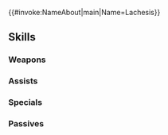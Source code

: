 {{#invoke:NameAbout|main|Name=Lachesis}}{{HeroPage Tabs}}
{{Hero Infobox
|Name=Lachesis
|Title=Lionheart's Sister 
|WeaponType=Colorless Staff
|Origin=Fire Emblem: Genealogy of the Holy War 
|Gender=Female
|MoveType=Infantry 
|actorEN=Cristina Valenzuela 
|resplendentActorEN=Cristina Vee
|actorJP=大西沙織
|artist=みわべさくら
|resplendentArtist=さとうぽて
|releaseDate=February 27, 2017
|poolDate=March 14, 2017
|randomStartTime=2017-03-16T07:00:00Z
|poolRarities=3,4
|TagID=ラケシス
|InternalID=108
|Properties=demoted_240,resplendent,hel
|cv1=3
|cv2=1100200
|description=Lady of House Nordion. Adores her older brother, Eldigan, to the point that other men pale in comparison. Appears in Fire Emblem: Genealogy of the Holy War.
|GrowthModifier=None
|resplendentStartTime=2022-04-10T07:00:00Z
|resplendentEndTime=2022-04-25T06:59:59Z
}}
{{Stats Page
|Lv1HP=17|Lv1ATK=6|Lv1SPD=8|Lv1DEF=5|Lv1RES=8
|GRHP=50|GRATK=60|GRSPD=40|GRDEF=40|GRRES=50
}}
==Skills==
===Weapons===
{{Weapons Table
|weapon1=Assault
|weapon1Unlock=1
|weapon2=Absorb
|weapon2Unlock=3
|weapon3=Absorb+
|weapon3Unlock=5
}}
===Assists===
{{Assists Table
|assist1=Heal
|assist1Default=1
|assist1Unlock=1
|assist2=Mend
|assist2Default=3
|assist2Unlock=2
|assist3=Physic
|assist3Default=5
|assist3Unlock=4
|assist4=Physic+
|assist4Unlock=5
}}
===Specials===
{{Specials Table
|special1=Imbue
|special1Default=4
|special1Unlock=2
|special2=Solid-Earth Balm
|special2Default=5
|special2Unlock=3
}}
===Passives===
{{Passives Table
|passiveC1=Spur Res 1
|passiveC2=Spur Res 2
|passiveC3=Spur Res 3
|passiveC1Unlock=3
|passiveC2Unlock=4
|passiveC3Unlock=5
}}
{{Heroes Navbox}}